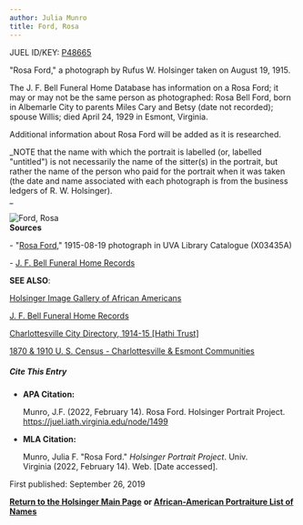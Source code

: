 ```yaml
---
author: Julia Munro
title: Ford, Rosa
---
```

JUEL ID/KEY: [P48665](http://juel.iath.virginia.edu/public_person?person=48665 "P48665")

"Rosa Ford," a photograph by Rufus W. Holsinger taken on August 19, 1915.

The J. F. Bell Funeral Home Database has information on a Rosa Ford; it may or may not be the same person as photographed: Rosa Bell Ford, born in Albemarle City to parents Miles Cary and Betsy (date not recorded); spouse Willis; died April 24, 1929 in Esmont, Virginia. 

Additional information about Rosa Ford will be added as it is researched. 

_NOTE that the name with which the portrait is labelled (or, labelled "untitled") is not necessarily the name of the sitter(s) in the portrait, but rather the name of the person who paid for the portrait when it was taken (the date and name associated with each photograph is from the business ledgers of R. W. Holsinger).  
_

![Ford, Rosa](https://iiif.lib.virginia.edu/iiif/uva-lib:1043545/full/1000,1337/0/default.jpg "Ford, Rosa")  
**Sources**

\- "[Rosa Ford](https://search.lib.virginia.edu/catalog/uva-lib:1043545#?c=0&m=0&s=0&cv=0&xywh=-1284%2C-1%2C5392%2C3998 "Ford, Rosa")," 1915-08-19 photograph in UVA Library Catalogue (X03435A) 

  
\- [J. F. Bell Funeral Home Records](http://www2.vcdh.virginia.edu/afam/raceandplace/perl_scripts/last_names.html) 

**SEE ALSO**:

[Holsinger Image Gallery of African Americans](http://rwholsingerphotos.org/images.php "Holsinger Image Gallery of African Americans")

[J. F. Bell Funeral Home Records](http://www2.vcdh.virginia.edu/afam/raceandplace/perl_scripts/funeral_search.html "J. F. Bell Funeral Home Database")

[Charlottesville City Directory, 1914-15 \[Hathi Trust\]](https://catalog.hathitrust.org/Record/101954103 "Charlottesville City Directory, 1914-15") 

[1870 & 1910 U. S. Census - Charlottesville & Esmont Communities](http://www2.vcdh.virginia.edu/afam/raceandplace/census/search_both.html "1870 & 1910 U. S. Census: Charlottesville and Esmont Communities")

##### **Cite This Entry**

*   **APA Citation:**
    
    Munro, J.F. (2022, February 14). Rosa Ford. Holsinger Portrait Project. https://juel.iath.virginia.edu/node/1499
    
*   **MLA Citation:**
    
    Munro, Julia F. "Rosa Ford." _Holsinger Portrait Project_. Univ. Virginia (2022, February 14). Web. \[Date accessed\].
    

  
First published: September 26, 2019    

[**Return to the Holsinger Main Page**](http://juel.iath.virginia.edu/node/980) **or [African-American Portraiture List of Names](http://juel.iath.virginia.edu/node/996)**